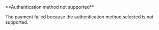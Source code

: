 <Card title="206105" href="/errors/codes/206105">
**Authentication method not supported**

The payment failed because the authentication method selected is not supported.
</Card>